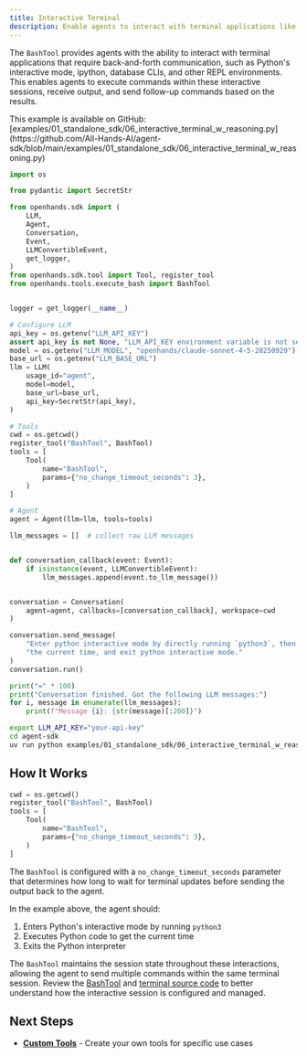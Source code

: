 ```yaml
---
title: Interactive Terminal
description: Enable agents to interact with terminal applications like ipython, python REPL, and other interactive CLI tools.
---
```


The `BashTool` provides agents with the ability to interact with terminal applications that require back-and-forth communication, such as Python's interactive mode, ipython, database CLIs, and other REPL environments. This enables agents to execute commands within these interactive sessions, receive output, and send follow-up commands based on the results.

<Note>
This example is available on GitHub: [examples/01_standalone_sdk/06_interactive_terminal_w_reasoning.py](https://github.com/All-Hands-AI/agent-sdk/blob/main/examples/01_standalone_sdk/06_interactive_terminal_w_reasoning.py)
</Note>


```python icon="python" expandable examples/01_standalone_sdk/06_interactive_terminal_w_reasoning.py
import os

from pydantic import SecretStr

from openhands.sdk import (
    LLM,
    Agent,
    Conversation,
    Event,
    LLMConvertibleEvent,
    get_logger,
)
from openhands.sdk.tool import Tool, register_tool
from openhands.tools.execute_bash import BashTool


logger = get_logger(__name__)

# Configure LLM
api_key = os.getenv("LLM_API_KEY")
assert api_key is not None, "LLM_API_KEY environment variable is not set."
model = os.getenv("LLM_MODEL", "openhands/claude-sonnet-4-5-20250929")
base_url = os.getenv("LLM_BASE_URL")
llm = LLM(
    usage_id="agent",
    model=model,
    base_url=base_url,
    api_key=SecretStr(api_key),
)

# Tools
cwd = os.getcwd()
register_tool("BashTool", BashTool)
tools = [
    Tool(
        name="BashTool",
        params={"no_change_timeout_seconds": 3},
    )
]

# Agent
agent = Agent(llm=llm, tools=tools)

llm_messages = []  # collect raw LLM messages


def conversation_callback(event: Event):
    if isinstance(event, LLMConvertibleEvent):
        llm_messages.append(event.to_llm_message())


conversation = Conversation(
    agent=agent, callbacks=[conversation_callback], workspace=cwd
)

conversation.send_message(
    "Enter python interactive mode by directly running `python3`, then tell me "
    "the current time, and exit python interactive mode."
)
conversation.run()

print("=" * 100)
print("Conversation finished. Got the following LLM messages:")
for i, message in enumerate(llm_messages):
    print(f"Message {i}: {str(message)[:200]}")
```

```bash Running the Example
export LLM_API_KEY="your-api-key"
cd agent-sdk
uv run python examples/01_standalone_sdk/06_interactive_terminal_w_reasoning.py
```

## How It Works

```python highlight={6}
cwd = os.getcwd()
register_tool("BashTool", BashTool)
tools = [
    Tool(
        name="BashTool",
        params={"no_change_timeout_seconds": 3},
    )
]
```


The `BashTool` is configured with a `no_change_timeout_seconds` parameter that determines how long to wait for terminal updates before sending the output back to the agent.

In the example above, the agent should:
1. Enters Python's interactive mode by running `python3`
2. Executes Python code to get the current time
3. Exits the Python interpreter

The `BashTool` maintains the session state throughout these interactions, allowing the agent to send multiple commands within the same terminal session. Review the [BashTool](https://github.com/All-Hands-AI/agent-sdk/blob/main/openhands-tools/openhands/tools/execute_bash/definition.py) and [terminal source code](https://github.com/All-Hands-AI/agent-sdk/blob/main/openhands-tools/openhands/tools/execute_bash/terminal/terminal_session.py) to better understand how the interactive session is configured and managed.

## Next Steps

- **[Custom Tools](/sdk/guides/custom-tools)** - Create your own tools for specific use cases
